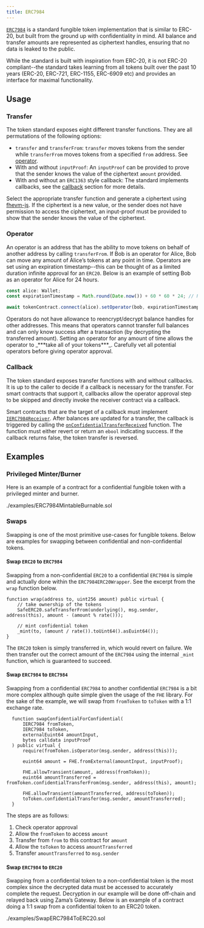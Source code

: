 ```yaml
---
title: ERC7984
---
```


[`ERC7984`](contracts/v5.x/api/token.mdx#ERC7984) is a standard fungible token implementation that is similar to ERC-20, but built from the ground up with confidentiality in mind. All balance and transfer amounts are represented as ciphertext handles, ensuring that no data is leaked to the public.

While the standard is built with inspiration from ERC-20, it is not ERC-20 compliant--the standard takes learning from all tokens built over the past 10 years (ERC-20, ERC-721, ERC-1155, ERC-6909 etc) and provides an interface for maximal functionality.

## Usage

### Transfer

The token standard exposes eight different transfer functions. They are all permutations of the following options:

* `transfer` and `transferFrom`: `transfer` moves tokens from the sender while `transferFrom` moves tokens from a specified `from` address. See [operator](#operator).
* With and without `inputProof`: An `inputProof` can be provided to prove that the sender knows the value of the ciphertext `amount` provided.
* With and without an `ERC1363` style callback: The standard implements callbacks, see the [callback](#callback) section for more details.

Select the appropriate transfer function and generate a ciphertext using [fhevm-js](https://github.com/zama-ai/fhevm-js). If the ciphertext is a new value, or the sender does not have permission to access the ciphertext, an input-proof must be provided to show that the sender knows the value of the ciphertext.

### Operator

An operator is an address that has the ability to move tokens on behalf of another address by calling `transferFrom`. If Bob is an operator for Alice, Bob can move any amount of Alice’s tokens at any point in time. Operators are set using an expiration timestamp--this can be thought of as a limited duration infinite approval for an `ERC20`. Below is an example of setting Bob as an operator for Alice for 24 hours.

```typescript
const alice: Wallet;
const expirationTimestamp = Math.round(Date.now()) + 60 * 60 * 24; // Now + 24 hours

await tokenContract.connect(alice).setOperator(bob, expirationTimestamp);
```

<Callout>
Operators do not have allowance to reencrypt/decrypt balance handles for other addresses. This means that operators cannot transfer full balances and can only know success after a transaction (by decrypting the transferred amount).
</Callout>

<Callout type='warn'>
Setting an operator for any amount of time allows the operator to _***take all of your tokens***_. Carefully vet all potential operators before giving operator approval.
</Callout>

### Callback

The token standard exposes transfer functions with and without callbacks. It is up to the caller to decide if a callback is necessary for the transfer. For smart contracts that support it, callbacks allow the operator approval step to be skipped and directly invoke the receiver contract via a callback.

Smart contracts that are the target of a callback must implement [`IERC7984Receiver`](contracts/v5.x/api/interfaces.mdx#IERC7984Receiver). After balances are updated for a transfer, the callback is triggered by calling the [`onConfidentialTransferReceived`](contracts/v5.x/api/interfaces.mdx#IERC7984Receiver-onConfidentialTransferReceived-address-address-euint64-bytes-) function. The function must either revert or return an `ebool` indicating success. If the callback returns false, the token transfer is reversed.

## Examples

### Privileged Minter/Burner

Here is an example of a contract for a confidential fungible token with a privileged minter and burner.

<include cwd lang='solidity'>./examples/ERC7984MintableBurnable.sol</include>

### Swaps

Swapping is one of the most primitive use-cases for fungible tokens. Below are examples for swapping between confidential and non-confidential tokens.

#### Swap `ERC20` to `ERC7984`

Swapping from a non-confidential `ERC20` to a confidential `ERC7984` is simple and actually done within the `ERC7984ERC20Wrapper`. See the excerpt from the `wrap` function below.

```solidity
function wrap(address to, uint256 amount) public virtual {
    // take ownership of the tokens
    SafeERC20.safeTransferFrom(underlying(), msg.sender, address(this), amount - (amount % rate()));

    // mint confidential token
    _mint(to, (amount / rate()).toUint64().asEuint64());
}
```

The `ERC20` token is simply transferred in, which would revert on failure. We then transfer out the correct amount of the `ERC7984` using the internal `_mint` function, which is guaranteed to succeed.

#### Swap `ERC7984` to `ERC7984`

Swapping from a confidential `ERC7984` to another confidential `ERC7984` is a bit more complex although quite simple given the usage of the `FHE` library. For the sake of the example, we will swap from `fromToken` to `toToken` with a 1:1 exchange rate.

```solidity
  function swapConfidentialForConfidential(
      IERC7984 fromToken,
      IERC7984 toToken,
      externalEuint64 amountInput,
      bytes calldata inputProof
  ) public virtual {
      require(fromToken.isOperator(msg.sender, address(this)));

      euint64 amount = FHE.fromExternal(amountInput, inputProof);

      FHE.allowTransient(amount, address(fromToken));
      euint64 amountTransferred = fromToken.confidentialTransferFrom(msg.sender, address(this), amount);

      FHE.allowTransient(amountTransferred, address(toToken));
      toToken.confidentialTransfer(msg.sender, amountTransferred);
  }
```

The steps are as follows:

1. Check operator approval
2. Allow the `fromToken` to access `amount`
3. Transfer from `from` to this contract for `amount`
4. Allow the `toToken` to access `amountTransferred`
5. Transfer `amountTransferred` to `msg.sender`

#### Swap `ERC7984` to `ERC20`

Swapping from a confidential token to a non-confidential token is the most complex since the decrypted data must be accessed to accurately complete the request. Decryption in our example will be done off-chain and relayed back using Zama’s Gateway. Below is an example of a contract doing a 1:1 swap from a confidential token to an ERC20 token.

<include cwd lang='solidity'>./examples/SwapERC7984ToERC20.sol</include>
